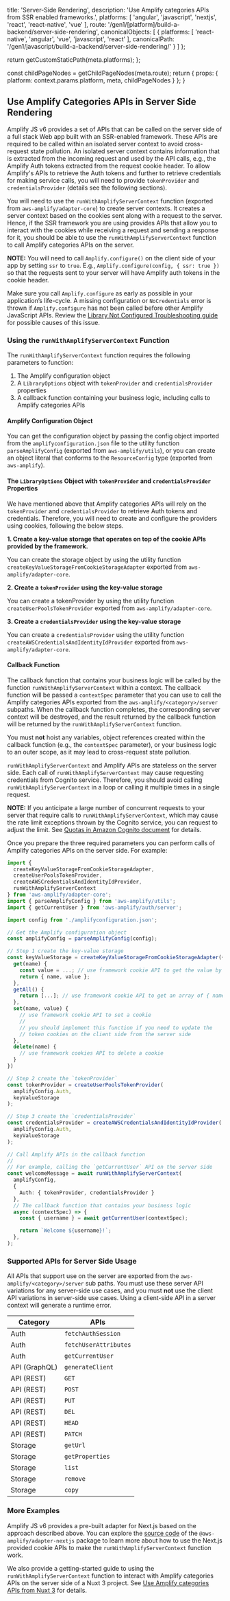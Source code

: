 
  title: 'Server-Side Rendering',
  description: 'Use Amplify categories APIs from SSR enabled frameworks.',
  platforms: [
    'angular',
    'javascript',
    'nextjs',
    'react',
    'react-native',
    'vue'
  ],
  route: '/gen1/[platform]/build-a-backend/server-side-rendering',
  canonicalObjects: [
    {
      platforms: [
        'react-native',
        'angular',
        'vue',
        'javascript',
        'react'
      ],
      canonicalPath: '/gen1/javascript/build-a-backend/server-side-rendering/'
    }
  ]
};

  return getCustomStaticPath(meta.platforms);
};

  const childPageNodes = getChildPageNodes(meta.route);
  return {
    props: {
      platform: context.params.platform,
      meta,
      childPageNodes
    }
  };
}

## Use Amplify Categories APIs in Server Side Rendering

Amplify JS v6 provides a set of APIs that can be called on the server side of a full stack Web app built with an SSR-enabled framework. These APIs are required to be called within an isolated server context to avoid cross-request state pollution. An isolated server context contains information that is extracted from the incoming request and used by the API calls, e.g., the Amplify Auth tokens extracted from the request cookie header. To allow Amplify's APIs to retrieve the Auth tokens and further to retrieve credentials for making service calls, you will need to provide `tokenProvider` and `credentialsProvider` (details see the following sections).

You will need to use the `runWithAmplifyServerContext` function (exported from `aws-amplify/adapter-core`) to create server contexts. It creates a server context based on the cookies sent along with a request to the server. Hence, if the SSR framework you are using provides APIs that allow you to interact with the cookies while receiving a request and sending a response for it, you should be able to use the `runWithAmplifyServerContext` function to call Amplify categories APIs on the server.

<Callout warning>

**NOTE:** You will need to call `Amplify.configure()` on the client side of your app by setting `ssr` to `true`. E.g., `Amplify.configure(config, { ssr: true })` so that the requests sent to your server will have Amplify auth tokens in the cookie header.

Make sure you call `Amplify.configure` as early as possible in your application’s life-cycle. A missing configuration or `NoCredentials` error is thrown if `Amplify.configure` has not been called before other Amplify JavaScript APIs. Review the [Library Not Configured Troubleshooting guide](/[platform]/build-a-backend/troubleshooting/library-not-configured/) for possible causes of this issue.

</Callout>

### Using the `runWithAmplifyServerContext` Function

The `runWithAmplifyServerContext` function requires the following parameters to function:

1. The Amplify configuration object
2. A `LibraryOptions` object with `tokenProvider` and `credentialsProvider` properties
3. A callback function containing your business logic, including calls to Amplify categories APIs

#### Amplify Configuration Object

You can get the configuration object by passing the config object imported from the `amplifyconfiguration.json` file to the utility function `parseAmplifyConfig` (exported from `aws-amplify/utils`), or you can create an object literal that conforms to the `ResourceConfig` type (exported from `aws-amplify`).

#### The `LibraryOptions` Object with `tokenProvider` and `credentialsProvider` Properties

We have mentioned above that Amplify categories APIs will rely on the `tokenProvider` and `credentialsProvider` to retrieve Auth tokens and credentials. Therefore, you will need to create and configure the providers using cookies, following the below steps.

**1. Create a key-value storage that operates on top of the cookie APIs provided by the framework.**

You can create the storage object by using the utility function `createKeyValueStorageFromCookieStorageAdapter` exported from `aws-amplify/adapter-core`.

**2. Create a `tokenProvider` using the key-value storage**

You can create a tokenProvider by using the utility function `createUserPoolsTokenProvider` exported from `aws-amplify/adapter-core`.

**3. Create a `credentialsProvider` using the key-value storage**

You can create a `credentialsProvider` using the utility function `createAWSCredentialsAndIdentityIdProvider` exported from `aws-amplify/adapter-core`.

#### Callback Function

The callback function that contains your business logic will be called by the function `runWithAmplifyServerContext` within a context. The callback function will be passed a `contextSpec` parameter that you can use to call the Amplify categories APIs exported from the `aws-amplify/<category>/server` subpaths. When the callback function completes, the corresponding server context will be destroyed, and the result returned by the callback function will be returned by the `runWithAmplifyServerContext` function.

<Callout warning>

You must **not** hoist any variables, object references created within the callback function (e.g., the `contextSpec` parameter), or your business logic to an outer scope, as it may lead to cross-request state pollution.

</Callout>

`runWithAmplifyServerContext` and Amplify APIs are stateless on the server side. Each call of `runWithAmplifyServerContext` may cause requesting credentials from Cognito service. Therefore, you should avoid calling `runWithAmplifyServerContext` in a loop or calling it multiple times in a single request.

<Callout>

**NOTE:** If you anticipate a large number of concurrent requests to your server that require calls to `runWithAmplifyServerContext`, which may cause the rate limit exceptions thrown by the Cognito service, you can request to adjust the limit. See [Quotas in Amazon Cognito document](https://docs.aws.amazon.com/cognito/latest/developerguide/limits.html) for details.

</Callout>


Once you prepare the three required parameters you can perform calls of Amplify categories APIs on the server side. For example:

```ts
import {
  createKeyValueStorageFromCookieStorageAdapter,
  createUserPoolsTokenProvider,
  createAWSCredentialsAndIdentityIdProvider,
  runWithAmplifyServerContext
} from 'aws-amplify/adapter-core';
import { parseAmplifyConfig } from 'aws-amplify/utils';
import { getCurrentUser } from 'aws-amplify/auth/server';

import config from './amplifyconfiguration.json';

// Get the Amplify configuration object
const amplifyConfig = parseAmplifyConfig(config);

// Step 1 create the key-value storage
const keyValueStorage = createKeyValueStorageFromCookieStorageAdapter({
  get(name) {
    const value = ...; // use framework cookie API to get the value by name
    return { name, value };
  },
  getAll() {
    return [...]; // use framework cookie API to get an array of { name, value }
  },
  set(name, value) {
    // use framework cookie API to set a cookie
    //
    // you should implement this function if you need to update the
    // token cookies on the client side from the server side
  },
  delete(name) {
    // use framework cookies API to delete a cookie
  }
})

// Step 2 create the `tokenProvider`
const tokenProvider = createUserPoolsTokenProvider(
  amplifyConfig.Auth,
  keyValueStorage
);

// Step 3 create the `credentialsProvider`
const credentialsProvider = createAWSCredentialsAndIdentityIdProvider(
  amplifyConfig.Auth,
  keyValueStorage
);

// Call Amplify APIs in the callback function
//
// For example, calling the `getCurrentUser` API on the server side
const welcomeMessage = await runWithAmplifyServerContext(
  amplifyConfig,
  {
    Auth: { tokenProvider, credentialsProvider }
  },
  // The callback function that contains your business logic
  async (contextSpec) => {
    const { username } = await getCurrentUser(contextSpec);

    return `Welcome ${username}!`;
  },
);
```

### Supported APIs for Server Side Usage

All APIs that support use on the server are exported from the `aws-amplify/<category>/server` sub paths. You must use these server API variations for any server-side use cases, and you must **not** use the client API variations in server-side use cases. Using a client-side API in a server context will generate a runtime error.

| Category      | APIs                  |
| ------------- | --------------------- |
| Auth          | `fetchAuthSession`    |
| Auth          | `fetchUserAttributes` |
| Auth          | `getCurrentUser`      |
| API (GraphQL) | `generateClient`      |
| API (REST)    | `GET`                 |
| API (REST)    | `POST`                |
| API (REST)    | `PUT`                 |
| API (REST)    | `DEL`                 |
| API (REST)    | `HEAD`                |
| API (REST)    | `PATCH`               |
| Storage       | `getUrl`              |
| Storage       | `getProperties`       |
| Storage       | `list`                |
| Storage       | `remove`              |
| Storage       | `copy`                |

### More Examples

Amplify JS v6 provides a pre-built adapter for Next.js based on the approach described above. You can explore the [source code](https://github.com/aws-amplify/amplify-js/blob/main/packages/adapter-nextjs) of the `@aws-amplify/adapter-nextjs` package to learn more about how to use the Next.js provided cookie APIs to make the `runWithAmplifyServerContext` function work.

We also provide a getting-started guide to using the `runWithAmplifyServerContext` function to interact with Amplify categories APIs on the server side of a Nuxt 3 project. See [Use Amplify categories APIs from Nuxt 3](/[platform]/build-a-backend/server-side-rendering/nuxt) for details.

<Overview childPageNodes={props.childPageNodes} />
